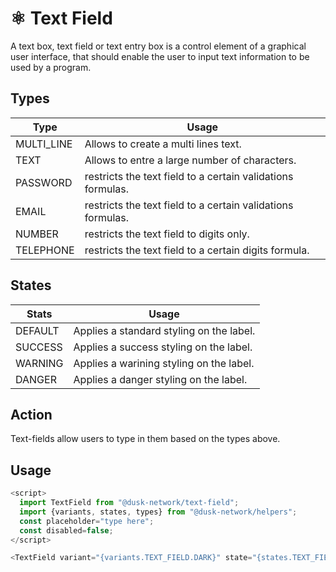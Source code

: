 
<Meta title="Docs/Components/Atoms/Text Field" />

# ⚛️ Text Field

A text box, text field or text entry box is a control element of a graphical user interface, that should enable the user to input text information to be used by a program.

## Types

| Type       | Usage                                                       |
| ---------- | ----------------------------------------------------------- |
| MULTI_LINE | Allows to create a multi lines text.                        |
| TEXT       | Allows to entre a large number of characters.               |
| PASSWORD   | restricts the text field to a certain validations formulas. |
| EMAIL      | restricts the text field to a certain validations formulas. |
| NUMBER     | restricts the text field to digits only.                    |
| TELEPHONE  | restricts the text field to a certain digits formula.       |

## States

| Stats   | Usage                                    |
| ------- | ---------------------------------------- |
| DEFAULT    | Applies a standard styling on the label. |
| SUCCESS | Applies a success styling on the label.  |
| WARNING | Applies a warining styling on the label. |
| DANGER  | Applies a danger styling on the label.   |

## Action

Text-fields allow users to type in them based on the types above.

## Usage

```js
<script>
  import TextField from "@dusk-network/text-field";
  import {variants, states, types} from "@dusk-network/helpers";
  const placeholder="type here";
  const disabled=false;
</script>

<TextField variant="{variants.TEXT_FIELD.DARK}" state="{states.TEXT_FIELD.SUCCESS}" type="{types.TEXT_FIELD.TEXT}" {placeholder} {disabled} />
```
